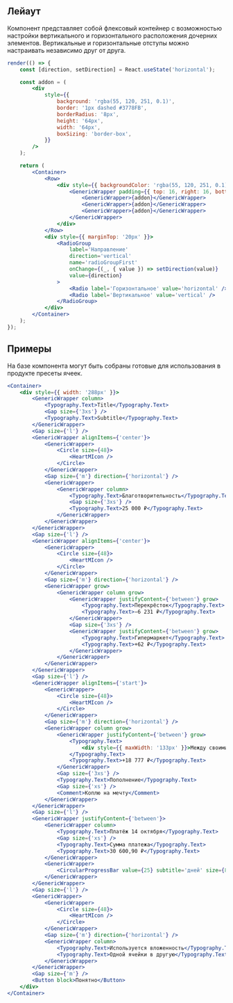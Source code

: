 ## Лейаут

Компонент представляет собой флексовый контейнер с возможностью настройки вертикального и горизонтального расположения дочерних элементов.
Вертикальные и горизонтальные отступы можно настраивать независимо друг от друга.

```jsx live
render(() => {
    const [direction, setDirection] = React.useState('horizontal');

    const addon = (
        <div
            style={{
                background: 'rgba(55, 120, 251, 0.1)',
                border: '1px dashed #3778FB',
                borderRadius: '8px',
                height: '64px',
                width: '64px',
                boxSizing: 'border-box',
            }}
        />
    );

    return (
        <Container>
            <Row>
                <div style={{ backgroundColor: 'rgba(55, 120, 251, 0.1)'}}>
                    <GenericWrapper padding={{ top: 16, right: 16, bottom: 16, left: 16 }} gap={20} column={direction === 'vertical'}>
                        <GenericWrapper>{addon}</GenericWrapper>
                        <GenericWrapper>{addon}</GenericWrapper>
                        <GenericWrapper>{addon}</GenericWrapper>
                    </GenericWrapper>
                </div>
            </Row>
            <div style={{ marginTop: '20px' }}>
                <RadioGroup
                    label='Направление'
                    direction='vertical'
                    name='radioGroupFirst'
                    onChange={(_, { value }) => setDirection(value)}
                    value={direction}
                >
                    <Radio label='Горизонтальное' value='horizontal' />
                    <Radio label='Вертикальное' value='vertical' />
                </RadioGroup>
            </div>
        </Container>
    );
});
```

## Примеры

На базе компонента могут быть собраны готовые для использования в продукте пресеты ячеек.

```jsx live
<Container>
    <div style={{ width: '288px' }}>
        <GenericWrapper column>
            <Typography.Text>Title</Typography.Text>
            <Gap size={'3xs'} />
            <Typography.Text>Subtitle</Typography.Text>
        </GenericWrapper>
        <Gap size={'l'} />
        <GenericWrapper alignItems={'center'}>
            <GenericWrapper>
                <Circle size={48}>
                    <HeartMIcon />
                </Circle>
            </GenericWrapper>
            <Gap size={'m'} direction={'horizontal'} />
            <GenericWrapper>
                <GenericWrapper column>
                    <Typography.Text>Благотворительность</Typography.Text>
                    <Gap size={'3xs'} />
                    <Typography.Text>25 000 ₽</Typography.Text>
                </GenericWrapper>
            </GenericWrapper>
        </GenericWrapper>
        <Gap size={'l'} />
        <GenericWrapper alignItems={'center'}>
            <GenericWrapper>
                <Circle size={48}>
                    <HeartMIcon />
                </Circle>
            </GenericWrapper>
            <Gap size={'m'} direction={'horizontal'} />
            <GenericWrapper grow>
                <GenericWrapper column grow>
                    <GenericWrapper justifyContent={'between'} grow>
                        <Typography.Text>Перекрёсток</Typography.Text>
                        <Typography.Text>−6 231 ₽</Typography.Text>
                    </GenericWrapper>
                    <Gap size={'3xs'} />
                    <GenericWrapper justifyContent={'between'} grow>
                        <Typography.Text>Гипермаркет</Typography.Text>
                        <Typography.Text>+62 ₽</Typography.Text>
                    </GenericWrapper>
                </GenericWrapper>
            </GenericWrapper>
        </GenericWrapper>
        <Gap size={'l'} />
        <GenericWrapper alignItems={'start'}>
            <GenericWrapper>
                <Circle size={48}>
                    <HeartMIcon />
                </Circle>
            </GenericWrapper>
            <Gap size={'m'} direction={'horizontal'} />
            <GenericWrapper column grow>
                <GenericWrapper justifyContent={'between'} grow>
                    <Typography.Text>
                        <div style={{ maxWidth: '133px' }}>Между своими счетами</div>
                    </Typography.Text>
                    <Typography.Text>+18 777 ₽</Typography.Text>
                </GenericWrapper>
                <Gap size={'3xs'} />
                <Typography.Text>Пополнение</Typography.Text>
                <Gap size={'xs'} />
                <Comment>Коплю на мечту</Comment>
            </GenericWrapper>
        </GenericWrapper>
        <Gap size={'l'} />
        <GenericWrapper justifyContent={'between'}>
            <GenericWrapper column>
                <Typography.Text>Платёж 14 октября</Typography.Text>
                <Gap size={'xs'} />
                <Typography.Text>Сумма платежа</Typography.Text>
                <Typography.Text>30 600,90 ₽</Typography.Text>
            </GenericWrapper>
            <GenericWrapper>
                <CircularProgressBar value={25} subtitle='дней' size={80} />
            </GenericWrapper>
        </GenericWrapper>
        <Gap size={'l'} />
        <GenericWrapper>
            <GenericWrapper>
                <Circle size={48}>
                    <HeartMIcon />
                </Circle>
            </GenericWrapper>
            <Gap size={'m'} direction={'horizontal'} />
            <GenericWrapper column>
                <Typography.Text>Используется вложенность</Typography.Text>
                <Typography.Text>Одной ячейки в другую</Typography.Text>
            </GenericWrapper>
        </GenericWrapper>
        <Gap size={'m'} />
        <Button block>Понятно</Button>
    </div>
</Container>
```
